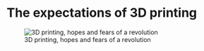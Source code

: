 # The expectations of 3D printing {#expectations -}

![3D printing, hopes and fears of a revolution](assets/hopes_and_fears.png)

